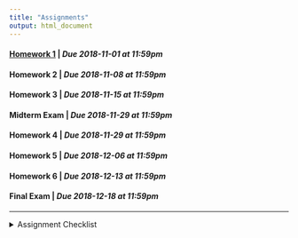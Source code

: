 ```yaml
---
title: "Assignments"
output: html_document
---
```


#### [Homework 1](hw1.html) | *Due 2018-11-01 at 11:59pm*
#### Homework 2 | *Due 2018-11-08 at 11:59pm*
#### Homework 3 | *Due 2018-11-15 at 11:59pm*
#### Midterm Exam | *Due 2018-11-29 at 11:59pm*
#### Homework 4 | *Due 2018-11-29 at 11:59pm*
#### Homework 5 | *Due 2018-12-06 at 11:59pm*
#### Homework 6 | *Due 2018-12-13 at 11:59pm*
#### Final Exam | *Due 2018-12-18 at 11:59pm*

---
<details>
<summary>Assignment Checklist
</summary>

1. Setup GitHub repository through GitHub classroom (this is simply following a link in the assignment page)
2. Copy the repository URL (make sure you are copying the SSH url, not the HTTPS url)
3. Create a new RStudio project from Version Control (File -> New Project -> Version Control)
    - This will create a new directory (folder) on your computer for that assignment
    - Make sure you know where your projects / directories are being saved
4. Begin working on the assignment
5. As you reach saving points, save your work and use the Git pane in RStudio to commit your changes to `git`.
    - Make sure that each commit contains a commit message
    - **Do not** amend previous commit
6. Push your changes to GitHub using the Git pane in RStudio
7. Visit your GitHub repository in a web browser and ensure that your submitted files are there
    - **If your files are not on GitHub they are not turned in**
8. Once your assignment has been graded, perform a Git Pull using the Git pane in RStudio to pull `feedback.txt` into your local repository.
</details>